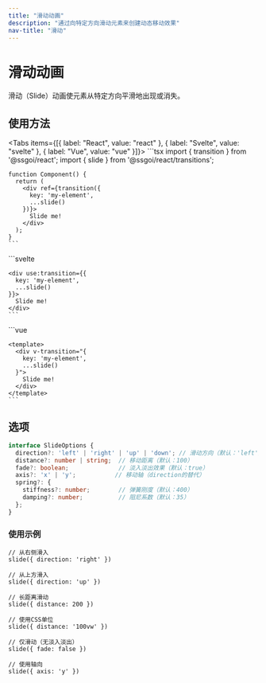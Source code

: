 ```yaml
---
title: "滑动动画"
description: "通过向特定方向滑动元素来创建动态移动效果"
nav-title: "滑动"
---
```


# 滑动动画

滑动（Slide）动画使元素从特定方向平滑地出现或消失。

<TransitionDemo type="slide" />

## 使用方法

<Tabs items={[{ label: "React", value: "react" }, { label: "Svelte", value: "svelte" }, { label: "Vue", value: "vue" }]}>
  <TabPanel value="react">
    ```tsx
    import { transition } from '@ssgoi/react';
    import { slide } from '@ssgoi/react/transitions';

    function Component() {
      return (
        <div ref={transition({
          key: 'my-element',
          ...slide()
        })}>
          Slide me!
        </div>
      );
    }
    ```
  </TabPanel>
  <TabPanel value="svelte">
    ```svelte
    <script>
      import { transition } from '@ssgoi/svelte';
      import { slide } from '@ssgoi/svelte/transitions';
    </script>

    <div use:transition={{
      key: 'my-element',
      ...slide()
    }}>
      Slide me!
    </div>
    ```
  </TabPanel>
  <TabPanel value="vue">
    ```vue
    <script setup>
    import { slide } from '@ssgoi/vue/transitions';
    </script>

    <template>
      <div v-transition="{
        key: 'my-element',
        ...slide()
      }">
        Slide me!
      </div>
    </template>
    ```
  </TabPanel>
</Tabs>

## 选项

```typescript
interface SlideOptions {
  direction?: 'left' | 'right' | 'up' | 'down'; // 滑动方向（默认：'left'）
  distance?: number | string;  // 移动距离（默认：100）
  fade?: boolean;              // 淡入淡出效果（默认：true）
  axis?: 'x' | 'y';           // 移动轴（direction的替代）
  spring?: {
    stiffness?: number;        // 弹簧刚度（默认：400）
    damping?: number;          // 阻尼系数（默认：35）
  };
}
```

### 使用示例

```tsx
// 从右侧滑入
slide({ direction: 'right' })

// 从上方滑入
slide({ direction: 'up' })

// 长距离滑动
slide({ distance: 200 })

// 使用CSS单位
slide({ distance: '100vw' })

// 仅滑动（无淡入淡出）
slide({ fade: false })

// 使用轴向
slide({ axis: 'y' })
```